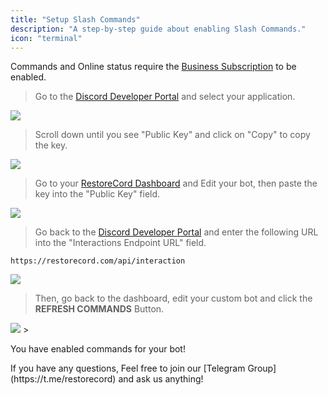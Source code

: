 ```yaml
---
title: "Setup Slash Commands"
description: "A step-by-step guide about enabling Slash Commands."
icon: "terminal"
---
```


<Warning>Commands and Online status require the [Business Subscription](https://restr.co/upgrade) to be enabled.</Warning>

> Go to the [Discord Developer Portal](https://discord.com/developers/applications) and select your application.
<Frame>
    <img src="images/discord-developer-portal.png" />
</Frame>

> Scroll down until you see "Public Key" and click on "Copy" to copy the key.
<Frame>
    <img src="images/public-key.png" />
</Frame>

> Go to your [RestoreCord Dashboard](https://restr.co/bots) and Edit your bot, then paste the key into the "Public Key" field.
<Frame>
    <img src="images/restorecord-dashboard-public-key.png" />
</Frame>

> Go back to the [Discord Developer Portal](https://discord.com/developers/applications) and enter the following URL into the "Interactions Endpoint URL" field.
```
https://restorecord.com/api/interaction
```
<Frame>
    <img src="images/interactions-endpoint-url.png" />
</Frame>

> Then, go back to the dashboard, edit your custom bot and click the **REFRESH COMMANDS** Button.

<Frame>
    <img src="images/refresh-bot_commands.png" />
</Frame>
>

<Check>You have enabled commands for your bot!</Check>

<Card title="Any Questions?" icon="question" color="blue" href="https://t.me/restorecord">
    If you have any questions, Feel free to join our [Telegram Group](https://t.me/restorecord) and ask us anything!
</Card>